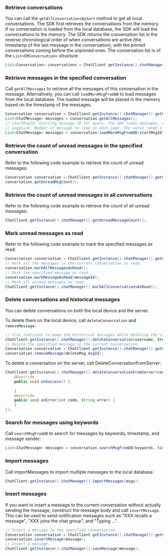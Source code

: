 <PlatformWrapper platform="android">

### Retrieve conversations

You can call the `getAllConversationsBySort` method to get all local conversations. The SDK first retrieves the conversations from the memory. If no conversation is loaded from the local database, the SDK will load the conversations to the memory. The SDK returns the conversation list in the reverse chronological order of when conversations are active (the timestamp of the last message in the conversation), with the pinned conversations coming before the unpinned ones. The conversation list is of the `List<EMConversation>` structure:

```java
List<Conversation> conversations = ChatClient.getInstance().chatManager().getAllConversationsBySort();
```

### Retrieve messages in the specified conversation

Call `getAllMessages` to retrieve all the messages of this conversation in the message. Alternatively, you can call `loadMoreMsgFromDB` to load messages from the local database. The loaded message will be placed in the memory based on the timestamp of the messages.

```java
Conversation conversation = ChatClient.getInstance().chatManager().getConversation(username);
List<ChatMessage> messages = conversation.getAllMessages();
// startMsgId: Starting message ID for query. The SDK loads messages, starting from the specified one, in the descending order of the timestamp included in the messages.
// pageSize: Number of message to load on each page. The value range is [1,400].
List<ChatMessage> messages = conversation.loadMoreMsgFromDB(startMsgId, pagesize);
```

### Retrieve the count of unread messages in the specified conversation

Refer to the following code example to retrieve the count of unread messages:

```java
Conversation conversation = ChatClient.getInstance().chatManager().getConversation(username);
conversation.getUnreadMsgCount();
```

### Retrieve the count of unread messages in all conversations

Refer to the following code example to retrieve the count of all unread messages:

```java
ChatClient.getInstance().chatManager().getUnreadMessageCount();
```

### Mark unread messages as read

Refer to the following code example to mark the specified messages as read:

```java
Conversation conversation = ChatClient.getInstance().chatManager().getConversation(username);
// Mark all the messages in the current conversation as read.
conversation.markAllMessagesAsRead();
// Mark the specified message as read.
conversation.markMessageAsRead(messageId);
// Mark all unread messages as read.
ChatClient.getInstance().chatManager().markAllConversationsAsRead();
```

### Delete conversations and historical messages

You can delete conversations on both the local device and the server.

To delete them on the local device, call `deleteConversation` and `removeMessage`:

```java
// true indicates to keep the historical messages while deleting the conversation. To remove the historical messages as well, set it as true.
ChatClient.getInstance().chatManager().deleteConversation(username, true);
// Delete the specified message in the current conversation.
Conversation conversation = ChatClient.getInstance().chatManager().getConversation(username);
conversation.removeMessage(deleteMsg.msgId);
```

To delete a conversation on the server, call DeleteConversationFromServer:

```java
ChatClient.getInstance().chatManager().deleteConversationFromServer(conversationId, conversationType, isDeleteServerMessages, new CallBack() {
    @Override
    public void onSuccess() {
        
    }
    @Override
    public void onError(int code, String error) {
    }
});
```

### Search for messages using keywords

Call `searchMsgFromDB` to search for messages by keywords, timestamp, and message sender:

```java
List<ChatMessage> messages = conversation.searchMsgFromDB(keywords, timeStamp, maxCount, from, Conversation.SearchDirection.UP);
```

### Import messages

Call importMessages to import multiple messages to the local database.

```java
ChatClient.getInstance().chatManager().importMessages(msgs);
```

### Insert messages

If you want to insert a message to the current conversation without actually sending the message, construct the message body and call `insertMessage`. This can be used to send notification messages such as "XXX recalls a message", "XXX joins the chat group", and "Typing ...".

```java
// Insert a message to the specified conversation.
Conversation conversation = ChatClient.getInstance().chatManager().getConversation(username);
conversation.insertMessage(message);
// Insert a message.
ChatClient.getInstance().chatManager().saveMessage(message);
```

</PlatformWrapper>